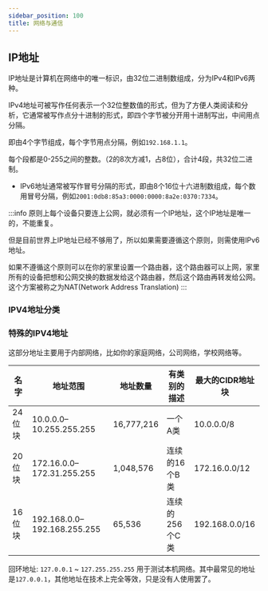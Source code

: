 ```yaml
---
sidebar_position: 100
title: 网络与通信
---
```



## IP地址

IP地址是计算机在网络中的唯一标识，由32位二进制数组成，分为IPv4和IPv6两种。

IPv4地址可被写作任何表示一个32位整数值的形式，但为了方便人类阅读和分析，它通常被写作点分十进制的形式，即四个字节被分开用十进制写出，中间用点分隔。

即由4个字节组成，每个字节用点分隔，例如`192.168.1.1`。

每个段都是0-255之间的整数。（2的8次方减1，占8位），合计4段，共32位二进制。

- IPv6地址<Highlight>通常被写作冒号分隔的形式</Highlight>，即由8个16位十六进制数组成，每个数用冒号分隔，例如`2001:0db8:85a3:0000:0000:8a2e:0370:7334`。

:::info
原则上每个设备只要连上公网，就必须有一个IP地址，这个IP地址是唯一的，不能重复。

但是目前世界上IP地址已经不够用了，所以如果需要遵循这个原则，则需使用IPv6地址。

如果不遵循这个原则可以在你的家里设置一个路由器，这个路由器可以上网，家里所有的设备把想和公网交换的数据发给这个路由器，然后这个路由再转发给公网。这个方案被称之为NAT(Network Address Translation)
:::

### IPV4地址分类



### 特殊的IPV4地址

这部分地址主要用于内部网络，比如你的家庭网络，公司网络，学校网络等。

| 名字      | 地址范围                     | 地址数量    | 有类别的描述         | 最大的CIDR地址块    |
|----------|-----------------------------|------------|---------------------|---------------------|
| 24位块   | 10.0.0.0–10.255.255.255     | 16,777,216 | 一个A类             | 10.0.0.0/8         |
| 20位块   | 172.16.0.0–172.31.255.255   | 1,048,576  | 连续的16个B类       | 172.16.0.0/12      |
| 16位块   | 192.168.0.0–192.168.255.255 | 65,536     | 连续的256个C类      | 192.168.0.0/16     |


回环地址: `127.0.0.1` ~ `127.255.255.255` 用于测试本机网络。其中最常见的地址是`127.0.0.1`，其他地址在技术上完全等效，只是没有人使用罢了。



<DocCardList />